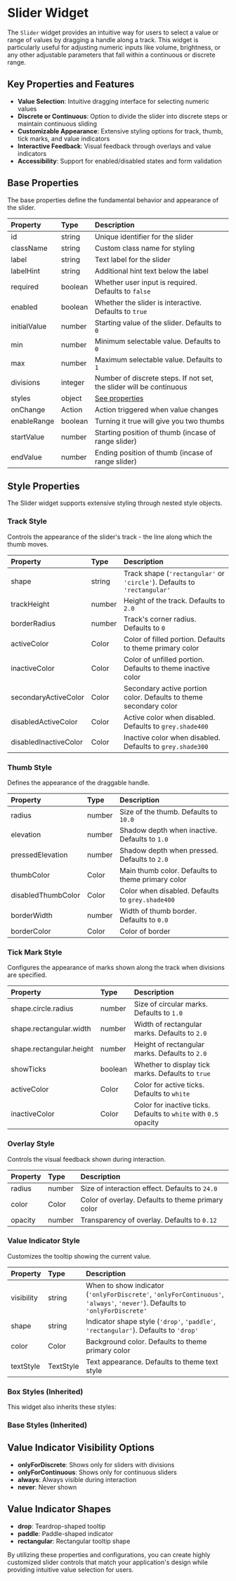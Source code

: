 
# Slider Widget

The `Slider` widget provides an intuitive way for users to select a value or range of values by dragging a handle along a track. This widget is particularly useful for adjusting numeric inputs like volume, brightness, or any other adjustable parameters that fall within a continuous or discrete range.

## Key Properties and Features

- **Value Selection**: Intuitive dragging interface for selecting numeric values
- **Discrete or Continuous**: Option to divide the slider into discrete steps or maintain continuous sliding
- **Customizable Appearance**: Extensive styling options for track, thumb, tick marks, and value indicators
- **Interactive Feedback**: Visual feedback through overlays and value indicators
- **Accessibility**: Support for enabled/disabled states and form validation

<EnsemblePreview
  appId="e24402cb-75e2-404c-866c-29e6c3dd7992"
  screenId="HvLk8sZ0mTmgppQbp4Zk"
  height="700px"
/>

## Base Properties

The base properties define the fundamental behavior and appearance of the slider.

| Property     | Type    | Description                                                         |
| :----------- | :------ | :------------------------------------------------------------------ |
| id           | string  | Unique identifier for the slider                                    |
| className    | string  | Custom class name for styling                                       |
| label        | string  | Text label for the slider                                           |
| labelHint    | string  | Additional hint text below the label                                |
| required     | boolean | Whether user input is required. Defaults to `false`                 |
| enabled      | boolean | Whether the slider is interactive. Defaults to `true`               |
| initialValue | number  | Starting value of the slider. Defaults to `0`                       |
| min          | number  | Minimum selectable value. Defaults to `0`                           |
| max          | number  | Maximum selectable value. Defaults to `1`                           |
| divisions    | integer | Number of discrete steps. If not set, the slider will be continuous |
| styles       | object  | [See properties](#styles)                                           |
| onChange     | Action  | Action triggered when value changes                                 |
| enableRange  | boolean  | Turning it true will give you two thumbs                           |
| startValue   | number  | Starting position of thumb (incase of range slider)                  |
| endValue     | number  | Ending position of thumb (incase of range slider)                  |

## Style Properties

The Slider widget supports extensive styling through nested style objects.

### Track Style

Controls the appearance of the slider's track - the line along which the thumb moves.

| Property              | Type   | Description                                                              |
| :-------------------- | :----- | :----------------------------------------------------------------------- |
| shape                 | string | Track shape (`'rectangular'` or `'circle'`). Defaults to `'rectangular'` |
| trackHeight           | number | Height of the track. Defaults to `2.0`                                   |
| borderRadius          | number | Track's corner radius. Defaults to `0`                                   |
| activeColor           | Color  | Color of filled portion. Defaults to theme primary color                 |
| inactiveColor         | Color  | Color of unfilled portion. Defaults to theme inactive color              |
| secondaryActiveColor  | Color  | Secondary active portion color. Defaults to theme secondary color        |
| disabledActiveColor   | Color  | Active color when disabled. Defaults to `grey.shade400`                  |
| disabledInactiveColor | Color  | Inactive color when disabled. Defaults to `grey.shade300`                |

### Thumb Style

Defines the appearance of the draggable handle.

| Property           | Type   | Description                                       |
| :----------------- | :----- | :------------------------------------------------ |
| radius             | number | Size of the thumb. Defaults to `10.0`             |
| elevation          | number | Shadow depth when inactive. Defaults to `1.0`     |
| pressedElevation   | number | Shadow depth when pressed. Defaults to `2.0`      |
| thumbColor         | Color  | Main thumb color. Defaults to theme primary color |
| disabledThumbColor | Color  | Color when disabled. Defaults to `grey.shade400`  |
| borderWidth        | number | Width of thumb border. Defaults to `0.0`          |
| borderColor        | Color  | Color of border                                   |

### Tick Mark Style

Configures the appearance of marks shown along the track when divisions are specified.

| Property                 | Type    | Description                                                      |
| :----------------------- | :------ | :--------------------------------------------------------------- |
| shape.circle.radius      | number  | Size of circular marks. Defaults to `1.0`                        |
| shape.rectangular.width  | number  | Width of rectangular marks. Defaults to `2.0`                    |
| shape.rectangular.height | number  | Height of rectangular marks. Defaults to `2.0`                   |
| showTicks                | boolean | Whether to display tick marks. Defaults to `true`                |
| activeColor              | Color   | Color for active ticks. Defaults to `white`                      |
| inactiveColor            | Color   | Color for inactive ticks. Defaults to `white` with `0.5` opacity |

### Overlay Style

Controls the visual feedback shown during interaction.

| Property | Type   | Description                                       |
| :------- | :----- | :------------------------------------------------ |
| radius   | number | Size of interaction effect. Defaults to `24.0`    |
| color    | Color  | Color of overlay. Defaults to theme primary color |
| opacity  | number | Transparency of overlay. Defaults to `0.12`       |

### Value Indicator Style

Customizes the tooltip showing the current value.

| Property   | Type      | Description                                                                                                                 |
| :--------- | :-------- | :-------------------------------------------------------------------------------------------------------------------------- |
| visibility | string    | When to show indicator (`'onlyForDiscrete'`, `'onlyForContinuous'`, `'always'`, `'never'`). Defaults to `'onlyForDiscrete'` |
| shape      | string    | Indicator shape style (`'drop'`, `'paddle'`, `'rectangular'`). Defaults to `'drop'`                                         |
| color      | Color     | Background color. Defaults to theme primary color                                                                           |
| textStyle  | TextStyle | Text appearance. Defaults to theme text style                                                                               |

### Box Styles (Inherited)

This widget also inherits these styles:

<BoxStyles />

### Base Styles (Inherited)

<BaseStyles />

## Value Indicator Visibility Options

- **onlyForDiscrete**: Shows only for sliders with divisions
- **onlyForContinuous**: Shows only for continuous sliders
- **always**: Always visible during interaction
- **never**: Never shown

## Value Indicator Shapes

- **drop**: Teardrop-shaped tooltip
- **paddle**: Paddle-shaped indicator
- **rectangular**: Rectangular tooltip shape

By utilizing these properties and configurations, you can create highly customized slider controls that match your application's design while providing intuitive value selection for users.
